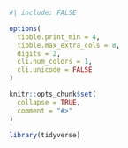 
```r
#| include: FALSE

options(
  tibble.print_min = 4,
  tibble.max_extra_cols = 8,
  digits = 2,
  cli.num_colors = 1,
  cli.unicode = FALSE
)

knitr::opts_chunk$set(
  collapse = TRUE,
  comment = "#>"
)

library(tidyverse)
```
